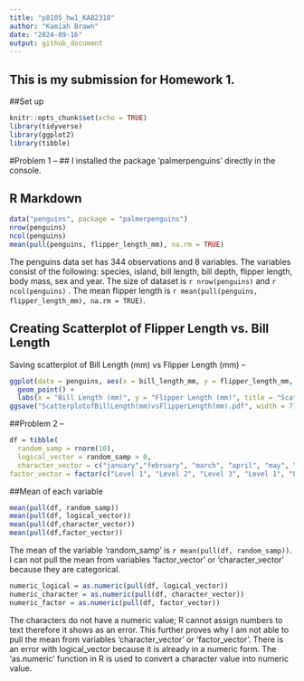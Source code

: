 ```yaml
---
title: "p8105_hw1_KAB2310"
author: "Kamiah Brown"
date: "2024-09-16"
output: github_document
---
```

## This is my submission for Homework 1. 

##Set up
```r
knitr::opts_chunk$set(echo = TRUE)
library(tidyverse)
library(ggplot2)
library(tibble)
```

#Problem 1 -- 
## I installed the package 'palmerpenguins' directly in the console. 

## R Markdown
```r
data("penguins", package = "palmerpenguins")
nrow(penguins)
ncol(penguins)
mean(pull(penguins, flipper_length_mm), na.rm = TRUE)
```

The penguins data set has 344 observations and 8 variables. 
The variables consist of the following: species, island, bill length, bill depth, flipper length, body mass, sex and year. The size of dataset is `r nrow(penguins)`  and `r ncol(penguins)` .
The mean  flipper length is `r mean(pull(penguins, flipper_length_mm), na.rm = TRUE)`. 

## Creating Scatterplot of Flipper Length vs. Bill Length 
Saving scatterplot of Bill Length (mm) vs Flipper Length (mm) --
```r
ggplot(data = penguins, aes(x = bill_length_mm, y = flipper_length_mm, color = species)) +
  geom_point() +
  labs(x = "Bill Length (mm)", y = "Flipper Length (mm)", title = "Scatterplot of Flipper Length vs Bill Length by Species") 
ggsave("ScatterplotofBillLength(mm)vsFlipperLength(mm).pdf", width = 7, height = 5)
```

##Problem 2 -- 
```r
df = tibble(
  random_samp = rnorm(10),
  logical_vector = random_samp > 0,
  character_vector = c("january","february", "march", "april", "may", "june", "july", "august", "september", "october"),
factor_vector = factor(c("Level 1", "Level 2", "Level 3", "Level 1", "Level 2", "Level 3", "Level 1", "Level 2", "Level 3", "Level 1")))
```

##Mean of each variable
```r
mean(pull(df, random_samp))
mean(pull(df, logical_vector))
mean(pull(df,character_vector))
mean(pull(df,factor_vector))
```
The mean of the variable 'random_samp' is `r mean(pull(df, random_samp)) `.
 I can not pull the mean from variables 'factor_vector' or 'character_vector' because they are categorical.

```r
numeric_logical = as.numeric(pull(df, logical_vector))
numeric_character = as.numeric(pull(df, character_vector))
numeric_factor = as.numeric(pull(df, factor_vector))
```
The characters do not have a numeric value; R cannot assign numbers to text therefore it shows as an error. This further proves why I am not able to pull the mean from variables 'character_vector' or 'factor_vector'. There is an error with logical_vector because it is already in a numeric form. The 'as.numeric' function in R is used to convert a character value into numeric value.
